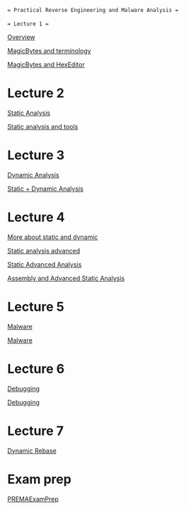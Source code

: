  = Practical Reverse Engineering and Malware Analysis =
 
 = Lecture 1 =

[[PREMALecture1.1|Overview]]

[[PREMALecture1.2|MagicBytes and terminology]]

[[PREMALab1|MagicBytes and HexEditor]]

= Lecture 2 =

[[PREMALecture2|Static Analysis]]

[[PREMALab2|Static analysis and tools ]]

= Lecture 3 =

[[PREMALecture3|Dynamic Analysis]]

[[PREMALab3|Static + Dynamic Analysis]]

= Lecture 4 =

[[PREMALabGrid|More about static and dynamic]]

[[PREMALab4|Static analysis advanced]]

[[PREMALecture4b|Static Advanced Analysis]]

[[PREMALecture4|Assembly and Advanced Static Analysis]]

= Lecture 5 =

[[PREMALecture5|Malware]]

[[PREMALab5|Malware]]

= Lecture 6 =

[[PREMALecture6|Debugging]]

[[PREMALab6|Debugging]]

= Lecture 7 =

[[PREMALecture7|Dynamic Rebase]]

= Exam prep =

[[PREMAExamPrep]]
